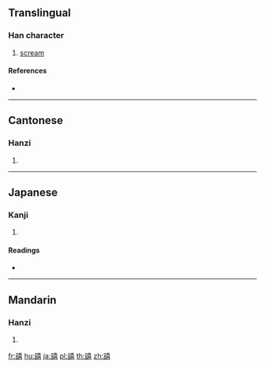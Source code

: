 {{character info/new}}
{{also|嘻}}
==Translingual==

===Han character===
{{Han char|rn=149|rad=言|as=12|sn=19|four=04661|canj=YRGRR}}

# [[scream]]

====References====
* {{Han ref|kx=1180.050|dkj=35938|dj=1643.320|hdz=64016.050|uh=8B46|ud=35654|bh=C3D6|bd=50134}}

----

==Cantonese==

===Hanzi===
{{yue-hanzi|jyut=|y=hei1}}

# {{defn|lang=yue|sort=言12}}

----

==Japanese==

===Kanji===
{{ja-kanji|grade=|rs=言12}}

# {{defn|lang=ja|sort=言12}}

====Readings====
* {{ja-readings|on=[[き]] (ki), [[い]] (i)|kun=[[ああ]] (aa)|nanori=}}

----

==Mandarin==

===Hanzi===
{{cmn-hanzi|pin=[[xī]] ([[xi1]])|wg=hsi<sup>1</sup>}}

# {{defn|lang=cmn|sort=言12}}

[[fr:譆]]
[[hu:譆]]
[[ja:譆]]
[[pl:譆]]
[[th:譆]]
[[zh:譆]]